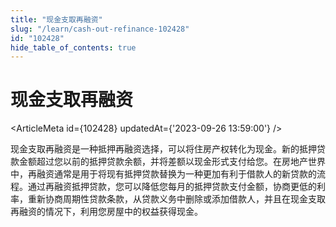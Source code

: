 ```yaml
---
title: "现金支取再融资"
slug: "/learn/cash-out-refinance-102428"
id: "102428"
hide_table_of_contents: true
---
```



# 现金支取再融资

<ArticleMeta id={102428} updatedAt={'2023-09-26 13:59:00'} />
<div className='border-solid border-b border-t-0 my-4 border-[var(--ifm-color-gray-300)]' />

现金支取再融资是一种抵押再融资选择，可以将住房产权转化为现金。新的抵押贷款金额超过您以前的抵押贷款余额，并将差额以现金形式支付给您。在房地产世界中，再融资通常是用于将现有抵押贷款替换为一种更加有利于借款人的新贷款的流程。通过再融资抵押贷款，您可以降低您每月的抵押贷款支付金额，协商更低的利率，重新协商周期性贷款条款，从贷款义务中删除或添加借款人，并且在现金支取再融资的情况下，利用您房屋中的权益获得现金。
